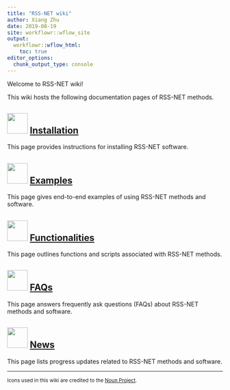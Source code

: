 ```yaml
---
title: "RSS-NET wiki"
author: Xiang Zhu
date: 2019-08-19
site: workflowr::wflow_site
output:
  workflowr::wflow_html:
    toc: true
editor_options:
  chunk_output_type: console
---
```


Welcome to RSS-NET wiki!

This wiki hosts the following documentation pages of RSS-NET methods.

## <img src="https://static.thenounproject.com/png/506997-200.png" width="48"/> [Installation](setup.html)

This page provides instructions for installing RSS-NET software.

## <img src="https://static.thenounproject.com/png/2018925-200.png" width="48"/> [Examples](example.html)

This page gives end-to-end examples of using RSS-NET methods and software.

## <img src="https://static.thenounproject.com/png/2836785-200.png" width="48"/> [Functionalities](function.html)

This page outlines functions and scripts associated with RSS-NET methods.

## <img src="https://static.thenounproject.com/png/2069228-200.png" width="48"/> [FAQs](faq.html)

This page answers frequently ask questions (FAQs) about RSS-NET methods and software.

## <img src="https://static.thenounproject.com/png/51135-200.png" width="48"/> [News](https://stephenslab.github.io/rss/News)

This page lists progress updates related to RSS-NET methods and software.

--------

<small>Icons used in this wiki are credited to the [Noun Project](https://thenounproject.com/).</small>

